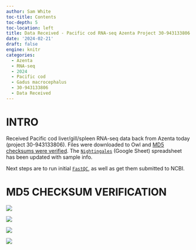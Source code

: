 ```yaml
---
author: Sam White
toc-title: Contents
toc-depth: 5
toc-location: left
title: Data Received - Pacific cod RNA-seq Azenta Project 30-943133806
date: '2024-02-21'
draft: false
engine: knitr
categories: 
  - Azenta
  - RNA-seq
  - 2024
  - Pacific cod
  - Gadus macrocephalus
  - 30-943133806
  - Data Received
---
```

# INTRO

Received Pacific cod liver/gill/spleen RNA-seq data back from Azenta today (project 30-943133806). Files were downloaded to Owl and [MD5 checksums were verified](#md5-checksum-verification). The [`Nightingales`](https://b.link/nightingales) (Google Sheet) spreadsheet has been updated with sample info.

Next steps are to run initial [`FastQC`](https://www.bioinformatics.babraham.ac.uk/projects/fastqc/), as well as get them submitted to NCBI.


# MD5 CHECKSUM VERIFICATION

::: {layout-nrow="2"}
![](md5-checksum-verification-01.png){fig-alt="Screenshot showing MD5 checksum verification of FastQ files."}

![](md5-checksum-verification-02.png){fig-alt="Screenshot showing MD5 checksum verification of FastQ files."}

![](md5-checksum-verification-03.png){fig-alt="Screenshot showing MD5 checksum verification of FastQ files."}

![](md5-checksum-verification-04.png){fig-alt="Screenshot showing MD5 checksum verification of FastQ files."}
:::